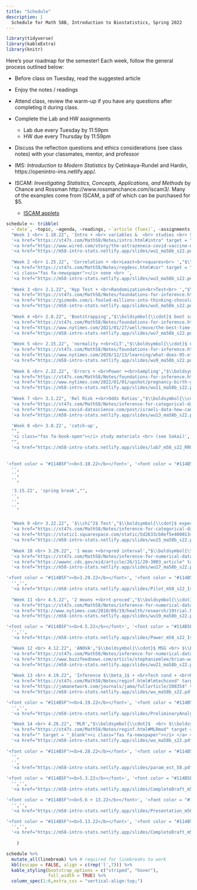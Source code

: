 ```yaml
---
title: "Schedule"
description: |
  Schedule for Math 58B, Introduction to Biostatistics, Spring 2022
---
```



```r
library(tidyverse)
library(kableExtra)
library(knitr)
```

Here's your roadmap for the semester!
Each week, follow the general process outlined below:

- Before class on Tuesday, read the suggested article <i class="fas fa-newspaper"></i>

- Enjoy the notes / readings <i class="fas fa-book-open"></i>  

- Attend class, review the warm-up <i class="fas fa-pencil-alt"></i> if you have any questions after completing it during class.

- Complete the Lab <i class="fas fa-desktop"></i> and HW <i class="fas fa-laptop"></i> assignments 
   - Lab due every Tuesday by 11:59pm
   - HW due every Thursday by 11:59pm

- Discuss the reflection questions <i class="fas fa-lightbulb" target="_blank"></i> and ethics considerations <i class="fas fa-balance-scale"></i> (see class notes) with your classmates, mentor, and professor  

- IMS: *Introduction to Modern Statistics* by Çetinkaya-Rundel and Hardin, https://openintro-ims.netlify.app/.

- ISCAM: *Investigating Statistics, Concepts, Applications, and Methods* by Chance and Rossman http://www.rossmanchance.com/iscam3/.  Many of the examples come from ISCAM, a pdf of which can be purchased for $5.
   - <a href = "http://www.rossmanchance.com/applets/index2021.html" target = "_blank">ISCAM applets</a>


```r
schedule <- tribble(
  ~`date`, ~topic, ~agenda, ~readings, ~`article (Tues)`, ~assignments,
  "Week 1 <br> 1.18.22", 'Intro + <br> variables &  <br> studies <br> SLR',"$\\boldsymbol{\\cdot}$ course info <br> $\\boldsymbol{\\cdot}$ tests <br> $\\boldsymbol{\\cdot}$ studies", 
  '<a href="https://st47s.com/Math58/Notes/intro.html#intro" target = "_blank"><i class="fas fa-book-open"></i> Introduction</a> <br> <a href="https://st47s.com/Math58/Notes/intro.html#experim" target = "_blank"><i class="fas fa-book-open"></i> Studies</a>  <br> <a href = "http://www.rossmanchance.com/iscam3/" target = "_blank"><i class="fas fa-book-open"></i> ISCAM 1.1</a> <br> <a href="https://openintro-ims.netlify.app/data-hello.html" target = "_blank"><i class="fas fa-book-open"></i> IMS 1 + 2</a>',
  '<a href="https://www.wired.com/story/the-astrazeneca-covid-vaccine-data-isnt-up-to-snuff/" target = "_blank"><i class="fas fa-newspaper"></i> AstraZeneca</a> <br> ',
  '<a href="https://m58-intro-stats.netlify.app/slides/wu1_ma58b_s22.pdf" target = "_blank"><i class="fas fa-pencil-alt"></i> WU 1</a> <br> <a href="https://m58-intro-stats.netlify.app/slides/wu2_ma58b_s22.pdf" target = "_blank"><i class="fas fa-pencil-alt"></i> WU 2</a> <br> <a href="https://m58-intro-stats.netlify.app/slides/MA58_HW0s22.pdf" target = "_blank"><i class="fas fa-laptop"></i> HW 0 pdf</a> <br> <a href="https://m58-intro-stats.netlify.app/slides/MA58_HW0s22.Rmd" target = "_blank"><i class="fas fa-laptop"></i> HW 0 Rmd</a>',
  
  "Week 2 <br> 1.25.22", 'Correlation + <br>Least<br>squares<br> ',"$\\boldsymbol{\\cdot}$ causation <br> $\\boldsymbol{\\cdot}$ correlation<br> $\\boldsymbol{\\cdot}$ linear<br>model <br> $\\boldsymbol{\\cdot}$ correlation<br> $\\boldsymbol{\\cdot}$ $R^2$", 
  '<a href="https://st47s.com/Math58/Notes/regdesc.html#cor" target = "_blank"><i class="fas fa-book-open"></i> Cor</a> <br> <a href="https://st47s.com/Math58/Notes/regdesc.html#ls" target = "_blank"><i class="fas fa-book-open"></i> Least Sq</a>  <br> <a href = "http://www.rossmanchance.com/iscam3/" target = "_blank"><i class="fas fa-book-open"></i> ISCAM 5.6, 5.7, 5.8</a> <br> <a href="https://openintro-ims.netlify.app/model-slr.html" target = "_blank"><i class="fas fa-book-open"></i> IMS 7</a> <br> <a href = "http://www.rossmanchance.com/applets/2021/guesscorrelation/GuessCorrelation.html" target = "_blank"><i class = "fas fa-gamepad"></i> guess corr</a> <br> <a href = "http://www.rossmanchance.com/applets/2021/regshuffle/regshuffle.htm" target = "_blank"><i class = "fas fa-gamepad"></i> least sq</a>',
  '<i class="fas fa-newspaper"></i> none <br> ',
  '<a href="https://m58-intro-stats.netlify.app/slides/wu3_ma58b_s22.pdf" target = "_blank"><i class="fas fa-pencil-alt"></i> WU 3</a> <br> <a href="https://m58-intro-stats.netlify.app/slides/wu4_ma58b_s22.pdf" target = "_blank"><i class="fas fa-pencil-alt"></i> WU 4</a> <br> <a href="https://m58-intro-stats.netlify.app/slides/lab1_m58_s22_intro_to_data.pdf" target = "_blank"><i class="fas fa-desktop"></i> Lab 1 pdf</a> <br> <a href="https://m58-intro-stats.netlify.app/slides/lab1_m58_s22_intro_to_data.Rmd" target = "_blank"><i class="fas fa-desktop"></i> Lab 1 Rmd</a> <br> <a href="https://m58-intro-stats.netlify.app/slides/MA58_HW1s22.pdf" target = "_blank"><i class="fas fa-laptop"></i> HW 1 pdf</a> <br> <a href="https://m58-intro-stats.netlify.app/slides/MA58_HW1s22.Rmd" target = "_blank"><i class="fas fa-laptop"></i> HW 1 Rmd</a>',
  
  "Week 3 <br> 2.1.22", 'Hyp Test + <br>Randomization<br>Test<br> ',"$\\boldsymbol{\\cdot}$  structure of<br> hypothesis<br> testing", 
  '<a href="https://st47s.com/Math58/Notes/foundations-for-inference.html#randtest" target = "_blank"><i class="fas fa-book-open"></i> Tests</a>  <br> <a href = "http://www.rossmanchance.com/applets/2021/chisqshuffle/ChiSqShuffle.htm?twobytwo=1" target = "_blank"><i class = "fas fa-gamepad"></i> 2x2 Rand</a> <br> <a href="https://openintro-ims.netlify.app/foundations-randomization.html" target = "_blank"><i class="fas fa-book-open"></i> IMS 11</a>',
  '<a href="https://gizmodo.com/i-fooled-millions-into-thinking-chocolate-helps-weight-1707251800" target = "_blank"><i class="fas fa-newspaper"></i> chocolate</a> <br> ',
  '<a href="https://m58-intro-stats.netlify.app/slides/wu5_ma58b_s22.pdf" target = "_blank"><i class="fas fa-pencil-alt"></i> WU 5</a> <br> <a href="https://m58-intro-stats.netlify.app/slides/wu6_ma58b_s22.pdf" target = "_blank"><i class="fas fa-pencil-alt"></i> WU 6</a> <br> <a href="https://m58-intro-stats.netlify.app/slides/lab2_m58_s22_2quant.pdf" target = "_blank"><i class="fas fa-desktop"></i> Lab 2 pdf</a> <br> <a href="https://m58-intro-stats.netlify.app/slides/lab2_m58_s22_2quant.Rmd" target = "_blank"><i class="fas fa-desktop"></i> Lab 2 Rmd</a> <br> <a href="https://m58-intro-stats.netlify.app/slides/MA58_HW2s22.pdf" target = "_blank"><i class="fas fa-laptop"></i> HW 2 pdf</a> <br> <a href="https://m58-intro-stats.netlify.app/slides/MA58_HW2s22.Rmd" target = "_blank"><i class="fas fa-laptop"></i> HW 2 Rmd</a>',
  
  "Week 4 <br> 2.8.22", 'Bootstrapping',"$\\boldsymbol{\\cdot}$ boot samp dist <br> $\\boldsymbol{\\cdot}$ boot CI ", 
  '<a href="https://st47s.com/Math58/Notes/foundations-for-inference.html#boot" target = "_blank"><i class="fas fa-book-open"></i> Bootstrapping</a> <br> <a href="https://st47s.com/Math58/Notes/foundations-for-inference.html#bootCI" target = "_blank"><i class="fas fa-book-open"></i> Boot CIs</a>  <br> <a href = "https://www.lock5stat.com/StatKey/" target = "_blank"><i class="fas fa-gamepad"></i> StatKey </a> <br> <a href = "http://www.rossmanchance.com/applets/2021/confsim/ConfSim.html" target = "_blank"><i class = "fas fa-gamepad"></i> CIs</a> <br> <a href="https://openintro-ims.netlify.app/foundations-bootstrapping.html" target = "_blank"><i class="fas fa-book-open"></i> IMS 12</a>',
  '<a href="https://www.nytimes.com/2021/01/27/well/move/the-best-time-of-day-to-exercise.html" target = "_blank"><i class="fas fa-newspaper"></i> confounding</a> <br> ',
  '<a href="https://m58-intro-stats.netlify.app/slides/wu7_ma58b_s22.pdf" target = "_blank"><i class="fas fa-pencil-alt"></i> WU 7</a> <br> <a href="https://m58-intro-stats.netlify.app/slides/wu8_ma58b_s22.pdf" target = "_blank"><i class="fas fa-pencil-alt"></i> WU 8</a> <br> <a href="https://m58-intro-stats.netlify.app/slides/lab3_m58_s22_infer.pdf" target = "_blank"><i class="fas fa-desktop"></i> Lab 3 pdf</a> <br> <a href="https://m58-intro-stats.netlify.app/slides/lab3_m58_s22_infer.Rmd" target = "_blank"><i class="fas fa-desktop"></i> Lab 3 Rmd</a> <br> <a href="https://m58-intro-stats.netlify.app/slides/MA58_HW3s22.pdf" target = "_blank"><i class="fas fa-laptop"></i> HW 3 pdf</a> <br> <a href="https://m58-intro-stats.netlify.app/slides/MA58_HW3s22.Rmd" target = "_blank"><i class="fas fa-laptop"></i> HW 3 Rmd</a>',
  
  "Week 5 <br> 2.15.22", 'normality +<br>CLT',"$\\boldsymbol{\\cdot}$ normal dist<br> $\\boldsymbol{\\cdot}$ CLT<br> $\\boldsymbol{\\cdot}$ Z-score <br> $\\boldsymbol{\\cdot}$ empirical rule <br> $\\boldsymbol{\\cdot}$ conf int <br> $\\boldsymbol{\\cdot}$ norm prob <br> $\\boldsymbol{\\cdot}$ hyp test", 
  '<a href="https://st47s.com/Math58/Notes/foundations-for-inference.html#CLT" target = "_blank"><i class="fas fa-book-open"></i> </a> CLT<br> <a href="https://st47s.com/Math58/Notes/foundations-for-inference.html#norm" target = "_blank"><i class="fas fa-book-open"></i> Norm dist</a>  <br> <a href = "http://www.rossmanchance.com/applets/2021/sampling/OneSample.html" target = "_blank"><i class="fas fa-gamepad"></i> Samp Dist </a> <br> <a href="https://openintro-ims.netlify.app/.html" target = "_blank"><i class="fas fa-book-open"></i> IMS </a>',
  '<a href="https://www.nytimes.com/2020/12/13/learning/what-does-95-effective-mean-teaching-the-math-of-vaccine-efficacy.html" target = "_blank"><i class="fas fa-newspaper"></i> efficacy</a> <br> <a href="https://www.yalemedicine.org/news/covid-19-vaccine-comparison" target = "_blank"><i class="fas fa-newspaper"></i> vaccines</a> ',
  '<a href="https://m58-intro-stats.netlify.app/slides/wu9_ma58b_s22.pdf" target = "_blank"><i class="fas fa-pencil-alt"></i> WU 9</a> <br> <a href="https://m58-intro-stats.netlify.app/slides/wu10_ma58b_s22.pdf" target = "_blank"><i class="fas fa-pencil-alt"></i> WU 10</a> <br> <a href="https://m58-intro-stats.netlify.app/slides/lab4_m58_s22_BS.pdf" target = "_blank"><i class="fas fa-desktop"></i> Lab 4 pdf</a> <br> <a href="https://m58-intro-stats.netlify.app/slides/lab4_m58_s22_BS.Rmd" target = "_blank"><i class="fas fa-desktop"></i> Lab 4 Rmd</a> <br> <a href="https://m58-intro-stats.netlify.app/slides/MA58_HW4s22.pdf" target = "_blank"><i class="fas fa-laptop"></i> HW 4 pdf</a> <br> <a href="https://m58-intro-stats.netlify.app/slides/MA58_HW4s22.Rmd" target = "_blank"><i class="fas fa-laptop"></i> HW 4 Rmd</a>',
  
  "Week 6 <br> 2.22.22", 'Errors + <br>Power +<br>Sampling',"$\\boldsymbol{\\cdot}$ Type I error <br> $\\boldsymbol{\\cdot}$ Type II error <br> $\\boldsymbol{\\cdot}$ Power <br> $\\boldsymbol{\\cdot}$ biased samples", 
  '<a href="https://st47s.com/Math58/Notes/foundations-for-inference.html#errors" target = "_blank"><i class="fas fa-book-open"></i> Errors</a> <br> <a href="https://st47s.com/Math58/Notes/foundations-for-inference.html#samp" target = "_blank"><i class="fas fa-book-open"></i> Sampling</a>  <br> <a href = "http://www.rossmanchance.com/applets/2021/power/power.html" target = "_blank"><i class="fas fa-gamepad"></i> Power</a> <br> <a href="https://openintro-ims.netlify.app/decerr.html" target = "_blank"><i class="fas fa-book-open"></i> IMS 14 + 2</a>',
  '<a href="https://www.nytimes.com/2022/01/01/upshot/pregnancy-birth-genetic-testing.html" target = "_blank"><i class="fas fa-newspaper"></i> type II</a> <br> <a href="https://www.forbes.com/sites/ellenmatloff/2022/01/06/what-the-nytimes-got-wrong-on-prenatal-screening/?sh=1def5aa137a7" target = "_blank"><i class="fas fa-newspaper"></i> type I</a>',
  '<a href="https://m58-intro-stats.netlify.app/slides/wu11_ma58b_s22.pdf" target = "_blank"><i class="fas fa-pencil-alt"></i> WU 11</a> <br> <a href="https://m58-intro-stats.netlify.app/slides/wu12_ma58b_s22.pdf" target = "_blank"><i class="fas fa-pencil-alt"></i> WU 12</a> <br> <a href="https://m58-intro-stats.netlify.app/slides/lab5_m58_s22_norm.pdf" target = "_blank"><i class="fas fa-desktop"></i> Lab 5 pdf</a> <br> <a href="https://m58-intro-stats.netlify.app/slides/lab5_m58_s22_norm.Rmd" target = "_blank"><i class="fas fa-desktop"></i> Lab 5 Rmd</a> <br> <a href="https://m58-intro-stats.netlify.app/slides/MA58_HW5s22.pdf" target = "_blank"><i class="fas fa-laptop"></i> HW 5 pdf</a> <br> <a href="https://m58-intro-stats.netlify.app/slides/MA58_HW5s22.Rmd" target = "_blank"><i class="fas fa-laptop"></i> HW 5 Rmd</a>',
  
  "Week 7 <br> 3.1.22", 'Rel Risk +<br>Odds Ratios',"$\\boldsymbol{\\cdot}$  RR <br> $\\boldsymbol{\\cdot}$ OR<br> $\\boldsymbol{\\cdot}$ Case-control <br> $\\boldsymbol{\\cdot}$ Cohort ", 
  '<a href="https://st47s.com/Math58/Notes/inference-for-categorical-data.html#diffprop" target = "_blank"><i class="fas fa-book-open"></i> diff props</a> <br> <a href="https://st47s.com/Math58/Notes/inference-for-categorical-data.html#rr" target = "_blank"><i class="fas fa-book-open"></i> RR</a>  <br> <a href="https://st47s.com/Math58/Notes/inference-for-categorical-data.html#or" target = "_blank"><i class="fas fa-book-open"></i> OR</a>  <br> <a href = "http://www.rossmanchance.com/iscam3/" target = "_blank"><i class="fas fa-book-open"></i> ISCAM 3.9-3.11</a> <br> <a href="https://openintro-ims.netlify.app/inference-two-props.html" target = "_blank"><i class="fas fa-book-open"></i> IMS 17</a>',
  '<a href="https://www.covid-datascience.com/post/israeli-data-how-can-efficacy-vs-severe-disease-be-strong-when-60-of-hospitalized-are-vaccinated" target = "_blank"><i class="fas fa-newspaper"></i> interaction</a> <br>  ',
  '<a href="https://m58-intro-stats.netlify.app/slides/wu13_ma58b_s22.pdf" target = "_blank"><i class="fas fa-pencil-alt"></i> WU 13</a> <br> <a href="https://m58-intro-stats.netlify.app/slides/wu14_ma58b_s22.pdf" target = "_blank"><i class="fas fa-pencil-alt"></i> WU 14</a> <br> <a href="https://m58-intro-stats.netlify.app/slides/lab6_m58_s22_errors.pdf" target = "_blank"><i class="fas fa-desktop"></i> Lab 6 pdf</a> <br> <a href="https://m58-intro-stats.netlify.app/slides/lab6_m58_s22_errors.Rmd" target = "_blank"><i class="fas fa-desktop"></i> Lab 6 Rmd</a> <br> <a href="https://m58-intro-stats.netlify.app/slides/MA58_HW6s22.pdf" target = "_blank"><i class="fas fa-laptop"></i> HW 6 pdf</a> <br> <a href="https://m58-intro-stats.netlify.app/slides/MA58_HW6s22.Rmd" target = "_blank"><i class="fas fa-laptop"></i> HW 6 Rmd</a>',

  'Week 8 <br> 3.8.22', 'catch-up',
  "",
  '<i class="fas fa-book-open"></i> study materials <br> (see Sakai)',
  "",
  '<a href="https://m58-intro-stats.netlify.app/slides/lab7_m58_s22_RROR.pdf" target = "_blank"><i class="fas fa-desktop"></i> Lab 7 pdf</a> <br> <a href="https://m58-intro-stats.netlify.app/slides/lab7_m58_s22_RROR.Rmd" target = "_blank"><i class="fas fa-desktop"></i> Lab 7 Rmd</a> <br> <a href="https://m58-intro-stats.netlify.app/slides/MA58_HW7s22.pdf" target = "_blank"><i class="fas fa-laptop"></i> HW 7 pdf</a> (not due) <br> <a href="https://m58-intro-stats.netlify.app/slides/MA58_HW7s22.Rmd" target = "_blank"><i class="fas fa-laptop"></i> HW 7 Rmd</a> (not due)',
  
  
'<font color = "#114B5F"><b>3.10.22</b></font>', '<font color = "#114B5F"><b>Exam 1</b></font>',"", 
  '',
  '',
  '',    

  '3.15.22', 'spring break',"", 
  '',
  '',
  '', 
  
  
  "Week 9 <br> 3.22.22", '$\\chi^2$ Test',"$\\boldsymbol{\\cdot}$ expected counts <br> $\\boldsymbol{\\cdot}$ $X^2$ statistic <br> $\\boldsymbol{\\cdot}$ $\\chi^2$ test", 
  '<a href="https://st47s.com/Math58/Notes/inference-for-categorical-data.html#chisq2" target = "_blank"><i class="fas fa-book-open"></i> $\\chi^2$ Test</a>  <br> <a href = "http://www.rossmanchance.com/iscam3/" target = "_blank"><i class="fas fa-book-open"></i> ISCAM 3.2</a> <br> <a href="https://openintro-ims.netlify.app/inference-tables.html" target = "_blank"><i class="fas fa-book-open"></i> IMS 18</a>',
  '<a href="https://static1.squarespace.com/static/5d2633cb0ef5e4000134fa02/t/5d72cb394452727586b69c2e/1567804217938/policy_brief_indigenous_data_sovereignty_in_the_united_states.pdf" target = "_blank"><i class="fas fa-newspaper"></i> Data sovereignty</a> <br> ',
  '<a href="https://m58-intro-stats.netlify.app/slides/wu15_ma58b_s22.pdf" target = "_blank"><i class="fas fa-pencil-alt"></i> WU 15</a> <br> <a href="https://m58-intro-stats.netlify.app/slides/wu16_ma58b_s22.pdf" target = "_blank"><i class="fas fa-pencil-alt"></i> WU 16</a> <br> <a href="https://m58-intro-stats.netlify.app/slides/lab8_m58_s22_Islands.docx" target = "_blank"><i class="fas fa-desktop"></i> lab 8 not due - Proj Explore </a> <br> no HW due',
  
  "Week 10 <br> 3.29.22", '1 mean +<br>pred interval',"$\\boldsymbol{\\cdot}$ dist of $\\overline{X}$ <br> $\\boldsymbol{\\cdot}$ $SE(\\overline{X})$ <br> $\\boldsymbol{\\cdot}$ t-test of $\\mu$  <br> $\\boldsymbol{\\cdot}$ t-CI for $\\mu$  <br> $\\boldsymbol{\\cdot}$ PI for $X_{n+1}$", 
  '<a href="https://st47s.com/Math58/Notes/inference-for-numerical-data.html#mean1inf" target = "_blank"><i class="fas fa-book-open"></i> 1 mean</a> <br> <a href="https://st47s.com/Math58/Notes/inference-for-numerical-data.html#mean1inf" target = "_blank"><i class="fas fa-book-open"></i> pred int</a>  <br> <a href="https://openintro-ims.netlify.app/inference-one-mean.html" target = "_blank"><i class="fas fa-book-open"></i> IMS 19</a>',
  '<a href="https://wwwnc.cdc.gov/eid/article/26/11/20-3003_article" target = "_blank"><i class="fas fa-newspaper"></i> masks</a> <br> ',
  '<a href="https://m58-intro-stats.netlify.app/slides/wu17_ma58b_s22.pdf" target = "_blank"><i class="fas fa-pencil-alt"></i> WU 17</a> <br> <a href="https://m58-intro-stats.netlify.app/slides/wu18_ma58b_s22.pdf" target = "_blank"><i class="fas fa-pencil-alt"></i> WU 18</a> <br> <a href = "https://m58-intro-stats.netlify.app/slides/Pilot_m58_s22_Islands.docx" target = "_blank"><i class="fas fa-desktop"></i> Proj 1: Pilot</a> (due 3/29/22)<br>  <a href="https://m58-intro-stats.netlify.app/slides/MA58_HW8s22.pdf" target = "_blank"><i class="fas fa-laptop"></i> HW 8 pdf</a> <br> <a href="https://m58-intro-stats.netlify.app/slides/MA58_HW8s22.Rmd" target = "_blank"><i class="fas fa-laptop"></i> HW 8 Rmd</a>',

'<font color = "#114B5F"><b>3.29.22</b></font>', '<font color = "#114B5F"><b>Proj 1: Pilot</b></font>',"", 
  '','',
  '<a href="https://m58-intro-stats.netlify.app/slides/Pilot_m58_s22_Islands.docx" target = "_blank"><i class="fas fa-desktop"></i> Proj 1: Pilot</a>',
  
  "Week 11 <br> 4.5.22", '2 means +<br>t-proced',"$\\boldsymbol{\\cdot}$ dist of $\\overline{X}_1 - \\overline{X}_2$ <br> $\\boldsymbol{\\cdot}$ $SE(\\overline{X}_1 - \\overline{X}_2)$ <br> $\\boldsymbol{\\cdot}$ t-test of $\\mu_1 - \\mu_2$ <br> $\\boldsymbol{\\cdot}$ t-CI for $\\mu_1 - \\mu_2$", 
  '<a href="https://st47s.com/Math58/Notes/inference-for-numerical-data.html#mean2inf" target = "_blank"><i class="fas fa-book-open"></i> 2 means</a>  <br> <a href = "http://www.rossmanchance.com/applets/index2021.html" target = "_blank"><i class="fas fa-gamepad"></i> 2 samples</a> <br> <a href="https://openintro-ims.netlify.app/inference-two-means.html" target = "_blank"><i class="fas fa-book-open"></i> IMS 20</a>',
  '<a href="http://www.nytimes.com/2010/09/19/health/research/19trial.html?hp" target = "_blank"><i class="fas fa-newspaper"></i> clinical trials</a>',
  '<a href="https://m58-intro-stats.netlify.app/slides/wu19_ma58b_s22.pdf" target = "_blank"><i class="fas fa-pencil-alt"></i> WU 19</a> <br> <a href="https://m58-intro-stats.netlify.app/slides/wu20_ma58b_s22.pdf" target = "_blank"><i class="fas fa-pencil-alt"></i> WU 20</a> <br> <a href="https://m58-intro-stats.netlify.app/slides/Power_m58_s22_Islands.docx" target = "_blank"><i class="fas fa-desktop"></i> Proj 2: Power Analysis</a> (due 4/5/22)<br> no lab 9 <br> <a href="https://m58-intro-stats.netlify.app/slides/MA58_HW9s22.pdf" target = "_blank"><i class="fas fa-laptop"></i> HW 9 pdf</a> <br> <a href="https://m58-intro-stats.netlify.app/slides/MA58_HW9s22.Rmd" target = "_blank"><i class="fas fa-laptop"></i> HW 9 Rmd</a>' ,

'<font color = "#114B5F"><b>4.5.22</b></font>', '<font color = "#114B5F"><b>Proj 2: Power Analysis</b></font>',"", 
  '','',
  '<a href="https://m58-intro-stats.netlify.app/slides/Power_m58_s22_Islands.docx" target = "_blank"><i class="fas fa-desktop"></i> Proj 2: Power Analysis</a>',

  "Week 12 <br> 4.12.22", 'ANOVA',"$\\boldsymbol{\\cdot}$ MSG <br> $\\boldsymbol{\\cdot}$ MSE <br>$\\boldsymbol{\\cdot}$ F-test ", 
  '<a href="https://st47s.com/Math58/Notes/inference-for-numerical-data.html#ANOVA" target = "_blank"><i class="fas fa-book-open"></i> ANOVA</a>  <br> <a href="https://st47s.com/Math58/Notes/reginf.html#infbeta1" target = "_blank"><i class="fas fa-book-open"></i> Inf on $\\beta_1$</a>  <br> <a href = "http://www.rossmanchance.com/applets/2021/regshuffle/regshuffle.htm" target = "_blank"><i class="fas fa-gamepad"></i> slopes</a> <br> <a href="https://openintro-ims.netlify.app/inference-many-means.html" target = "_blank"><i class="fas fa-book-open"></i> IMS 22</a> <br> <a href="https://openintro-ims.netlify.app/inf-model-slr.html" target = "_blank"><i class="fas fa-book-open"></i> IMS 24</a>',
  '<a href="https://www.buzzfeednews.com/article/stephaniemlee/brian-wansink-cornell-p-hacking" target = "_blank"><i class="fas fa-newspaper"></i> p-hacking</a> <br> ',
  '<a href="https://m58-intro-stats.netlify.app/slides/wu21_ma58b_s22.pdf" target = "_blank"><i class="fas fa-pencil-alt"></i> WU 21</a> <br> <a href="https://m58-intro-stats.netlify.app/slides/lab10_m58_s22_2means.pdf" target = "_blank"><i class="fas fa-desktop"></i> Lab 10 pdf</a> <br> <a href="https://m58-intro-stats.netlify.app/slides/lab10_m58_s22_2means.Rmd" target = "_blank"><i class="fas fa-desktop"></i> Lab 10 Rmd</a> <br> <a href="https://m58-intro-stats.netlify.app/slides/MA58_HW10s22.pdf" target = "_blank"><i class="fas fa-laptop"></i> HW 10 pdf</a> <br> <a href="https://m58-intro-stats.netlify.app/slides/MA58_HW10s22.Rmd" target = "_blank"><i class="fas fa-laptop"></i> HW 10 Rmd</a>' ,
  
  "Week 13 <br> 4.19.22", 'Inference $\\beta_1$ + <br>Tech cond + <br>MLR',"$\\boldsymbol{\\cdot}$  <br> $\\boldsymbol{\\cdot}$ <br> $\\boldsymbol{\\cdot}$ ", 
  '<a href="https://st47s.com/Math58/Notes/reginf.html#lmtechcond" target = "_blank"><i class="fas fa-book-open"></i> Tech Cond</a>  <br> <a href = "https://st47s.com/Math58/Notes/reginf.html#MLR" target = "_blank"><i class="fas fa-gamepad"></i> MLR</a> <br> <a href="https://openintro-ims.netlify.app/inf-model-mlr.html" target = "_blank"><i class="fas fa-book-open"></i> IMS 25</a>',
  '<a href="https://jamanetwork.com/journals/jama/fullarticle/208354" target = "_blank"><i class="fas fa-newspaper"></i> 1918 flu</a> <br> ',
  '<a href="https://m58-intro-stats.netlify.app/slides/wu_ma58b_s22.pdf" target = "_blank"><i class="fas fa-pencil-alt"></i> WU</a> <br> <a href="https://m58-intro-stats.netlify.app/slides/wu_ma58b_s22.pdf" target = "_blank"><i class="fas fa-pencil-alt"></i> WU</a> <br> <a href="https://m58-intro-stats.netlify.app/slides/lab11_m58_s22_ANOVAplus.pdf" target = "_blank"><i class="fas fa-desktop"></i> Lab 11 pdf</a> <br> <a href="https://m58-intro-stats.netlify.app/slides/lab11_m58_s22_ANOVAplus.Rmd" target = "_blank"><i class="fas fa-desktop"></i> Lab 11 Rmd</a> <br> <a href="https://m58-intro-stats.netlify.app/slides/MA58_HW11s22.pdf" target = "_blank"><i class="fas fa-laptop"></i> HW 11 pdf</a> <br> <a href="https://m58-intro-stats.netlify.app/slides/MA58_HW11s22.Rmd" target = "_blank"><i class="fas fa-laptop"></i> HW 11 Rmd</a>', 

'<font color = "#114B5F"><b>4.19.22</b></font>', '<font color = "#114B5F"><b>Proj 3: Analysis</b></font>',"", 
  '','',
  '<a href="https://m58-intro-stats.netlify.app/slides/PreliminaryAnalysis_m58_s22_Islands.docx" target = "_blank"><i class="fas fa-desktop"></i> Proj 3: Preliminary Analysis</a>',

  "Week 14 <br> 4.26.22", 'MLR',"$\\boldsymbol{\\cdot}$  <br> $\\boldsymbol{\\cdot}$ <br> $\\boldsymbol{\\cdot}$ ", 
  '<a href="https://st47s.com/Math58/Notes/reginf.html#MLRmod" target = "_blank"><i class="fas fa-book-open"></i> MLR</a>  <br> <a href="https://openintro-ims.netlify.app/inf-model-mlr.html" target = "_blank"><i class="fas fa-book-open"></i> IMS 25</a>',
  '<a href="" target = "_blank"><i class="fas fa-newspaper"></i> </a> <br> ',
  '<a href="https://m58-intro-stats.netlify.app/slides/wu_ma58b_s22.pdf" target = "_blank"><i class="fas fa-pencil-alt"></i> WU</a> <br> <a href="https://m58-intro-stats.netlify.app/slides/wu_ma58b_s22.pdf" target = "_blank"><i class="fas fa-pencil-alt"></i> WU</a> <br> <a href="https://m58-intro-stats.netlify.app/slides/lab_m58_s22_.pdf" target = "_blank"><i class="fas fa-desktop"></i> Lab pdf</a> <br> <a href="https://m58-intro-stats.netlify.app/slides/lab_m58_s22_.Rmd" target = "_blank"><i class="fas fa-desktop"></i> Lab Rmd</a> <br> <a href="https://m58-intro-stats.netlify.app/slides/MA58_HWs22.pdf" target = "_blank"><i class="fas fa-laptop"></i> HW pdf</a> <br> <a href="https://m58-intro-stats.netlify.app/slides/MA58_HWs22.Rmd" target = "_blank"><i class="fas fa-laptop"></i> HW Rmd</a>' ,
  
'<font color = "#114B5F"><b>4.28.22</b></font>', '<font color = "#114B5F"><b>Exam 2</b></font>',"", 
  '',
  '',
  '<a href="https://m58-intro-stats.netlify.app/slides/param_est_58.pdf" target = "_blank"><i class="fas fa-pencil-alt"></i> when to use what</a>', 

'<font color = "#114B5F"><b>5.3.22</b></font>', '<font color = "#114B5F"><b>Proj 4: Full draft</b></font>',"", 
  '','',
  '<a href="https://m58-intro-stats.netlify.app/slides/CompleteDraft_m58_s22_Islands.docx" target = "_blank"><i class="fas fa-desktop"></i> Proj 4: Full draft</a>',

'<font color = "#114B5F"><b>5.6 + 13.22</b></font>', '<font color = "#114B5F"><b>Proj Presentation</b></font>',"", 
  '','',
  '<a href="https://m58-intro-stats.netlify.app/slides/Presentation_m58_s22_Islands.docx" target = "_blank"><i class="fas fa-desktop"></i> Proj Presentation</a>',

'<font color = "#114B5F"><b>5.13.22</b></font>', '<font color = "#114B5F"><b>Proj 5: Final Project</b></font>',"", 
  '','',
  '<a href="https://m58-intro-stats.netlify.app/slides/CompleteDraft_m58_s22_Islands.docx" target = "_blank"><i class="fas fa-desktop"></i> Proj 5: Final Project</a>'
  
    )
```


```r
schedule %>% 
  mutate_all(linebreak) %>% # required for linebreaks to work
  kbl(escape = FALSE, align = c(rep('l',7))) %>%
  kable_styling(bootstrap_options = c("striped", "hover"),
                full_width = TRUE) %>%
  column_spec(1:6,extra_css = "vertical-align:top;")
```







